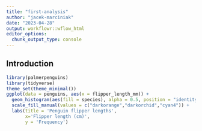 ---
title: "first-analysis"
author: "jacek-marciniak"
date: "2023-04-28"
output: workflowr::wflow_html
editor_options:
  chunk_output_type: console
---

## Introduction

```{r}
library(palmerpenguins)
library(tidyverse)
theme_set(theme_minimal())
ggplot(data = penguins, aes(x = flipper_length_mm)) +
  geom_histogram(aes(fill = species), alpha = 0.5, position = "identity") +
  scale_fill_manual(values = c("darkorange","darkorchid","cyan4")) +
  labs(title = 'Penguin flipper lengths',
       x='Flipper length (cm)',
       y = 'Frequency')
```

